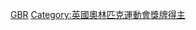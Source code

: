 {{Commonscat|Olympic silver medalists for Great Britain}}

[[Category:奥林匹克运动会银牌得主|GBR]]
[[Category:英國奧林匹克運動會獎牌得主|Category:英國奧林匹克運動會獎牌得主]]